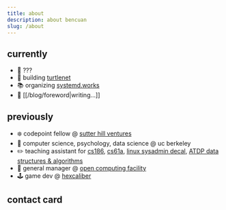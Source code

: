 ```yaml
---
title: about
description: about bencuan
slug: /about
---
```



## currently
 - :art: ???
 - :turtle: building [turtlenet](https://tsh.sh)
 - :books: organizing [systemd.works](https://systemd.works)
 - :memo: [[/blog/foreword|writing...]]

## previously
 - :snowflake: codepoint fellow @ [sutter hill ventures](https://jeffburke.substack.com/p/sutter-hill-ventures-the-silent-builders)
 - :bear: computer science, psychology, data science @ uc berkeley
 - :pencil2: teaching assistant for [cs186](https://cs186berkeley.net), [cs61a](https://cs61a.org), [linux sysadmin decal](https://decal.ocf.io), [ATDP data structures & algorithms](https://atdp.berkeley.edu)
 - :penguin: general manager @ [open computing facility](https://ocf.io)
 - :joystick: game dev @ [hexcaliber](https://hexcaliber.dev)

## contact card

<ContactCard />
